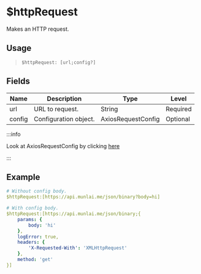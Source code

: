 # $httpRequest
Makes an HTTP request.

## Usage
> `$httpRequest: [url;config?]`

## Fields
| Name        | Description                               | Type               | Level    |
| ----------- | ----------------------------------------- | ------------------ | -------- |
| url         | URL to request.                           | String             | Required |
| config      | Configuration object.                     | AxiosRequestConfig | Optional | 

:::info

Look at AxiosRequestConfig by clicking [here](https://axios-http.com/docs/req_config)

:::

## Example
```yaml
# Without config body.
$httpRequest:[https://api.munlai.me/json/binary?body=hi]

# With config body.
$httpRequest:[https://api.munlai.me/json/binary;{
    params: {
        body: 'hi'
    },
    logError: true,
    headers: {
        'X-Requested-With': 'XMLHttpRequest'
    },
    method: 'get'
}]
```